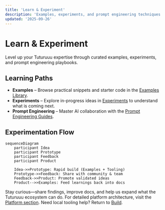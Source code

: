 ```yaml
---
title: 'Learn & Experiment'
description: 'Examples, experiments, and prompt engineering techniques for Tuturuuu.'
updated: '2025-09-26'
---
```


# Learn & Experiment

Level up your Tuturuuu expertise through curated examples, experiments, and prompt engineering playbooks.

## Learning Paths

- **Examples** – Browse practical snippets and starter code in the [Examples Library](/learn/examples/index).
- **Experiments** – Explore in-progress ideas in [Experiments](/learn/experiments/form-builder) to understand what is coming next.
- **Prompt Engineering** – Master AI collaboration with the [Prompt Engineering Guides](/learn/prompt-engineering/introduction).

## Experimentation Flow

```mermaid
sequenceDiagram
    participant Idea
    participant Prototype
    participant Feedback
    participant Product

    Idea->>Prototype: Rapid build (Examples + Tooling)
    Prototype->>Feedback: Share with community & team
    Feedback->>Product: Promote validated ideas
    Product-->>Examples: Feed learnings back into docs
```

Stay curious—share findings, improve docs, and help us expand what the Tuturuuu ecosystem can do. For detailed platform architecture, visit the [Platform section](/platform/index). Need local tooling help? Return to [Build](/build/index).
